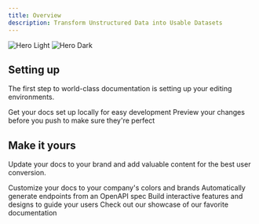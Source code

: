 ```yaml
---
title: Overview
description: Transform Unstructured Data into Usable Datasets
---
```


<img
  className="block dark:hidden"
  src="/images/hero.png"
  alt="Hero Light"
/>
<img
  className="hidden dark:block"
  src="/images/hero.png"
  alt="Hero Dark"
/>

## Setting up

The first step to world-class documentation is setting up your editing environments.

<CardGroup cols={2}>
  <Card
    title="Edit Your Docs"
    icon="pen-to-square"
    href="#"
  >
    Get your docs set up locally for easy development
  </Card>
  <Card
    title="Preview Changes"
    icon="image"
    href="#"
  >
    Preview your changes before you push to make sure they're perfect
  </Card>
</CardGroup>

## Make it yours

Update your docs to your brand and add valuable content for the best user conversion.

<CardGroup cols={2}>
  <Card
    title="Customize Style"
    icon="palette"
    href="#"
  >
    Customize your docs to your company's colors and brands
  </Card>
  <Card
    title="Reference APIs"
    icon="code"
    href="#"
  >
    Automatically generate endpoints from an OpenAPI spec
  </Card>
  <Card
    title="Add Components"
    icon="screwdriver-wrench"
    href="#"
  >
    Build interactive features and designs to guide your users
  </Card>
  <Card
    title="Get Inspiration"
    icon="stars"
    href="#"
  >
    Check out our showcase of our favorite documentation
  </Card>
</CardGroup>
